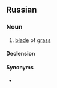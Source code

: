==Russian==

===Noun===
{{ru-noun|были́ца|f-in|были́цы|были́цы}}

# {{context|archaic|lang=ru}} [[blade]] of [[grass]]

====Declension====
{{ru-noun-ца-1|былиц|были́ц}}

====Synonyms====
* {{l|ru|были́нка}}